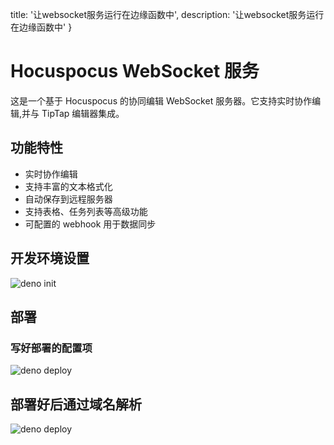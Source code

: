   title: '让websocket服务运行在边缘函数中',
  description: '让websocket服务运行在边缘函数中'
}

# Hocuspocus WebSocket 服务

这是一个基于 Hocuspocus 的协同编辑 WebSocket 服务器。它支持实时协作编辑,并与 TipTap 编辑器集成。

## 功能特性

- 实时协作编辑
- 支持丰富的文本格式化
- 自动保存到远程服务器
- 支持表格、任务列表等高级功能
- 可配置的 webhook 用于数据同步

## 开发环境设置

![deno init](./image.png)

## 部署

### 写好部署的配置项

![deno deploy](./image-1.png)

## 部署好后通过域名解析

![deno deploy](./image-2.png)

##
